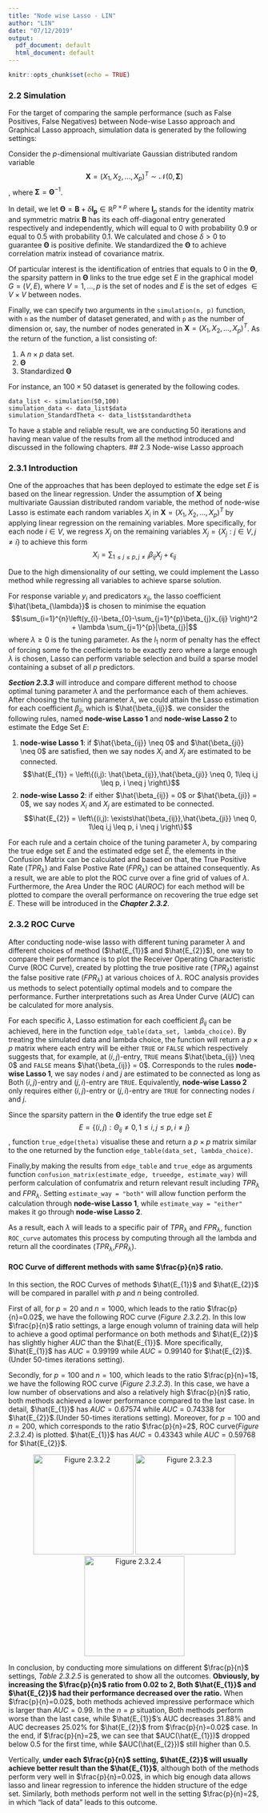 ```yaml
---
title: "Node wise Lasso - LIN"
author: "LIN"
date: "07/12/2019"
output:
  pdf_document: default
  html_document: default
---
```


```r
knitr::opts_chunk$set(echo = TRUE)
```

### 2.2 Simulation

For the target of comparing the sample performance (such as False Positives, False Negatives) between Node-wise Lasso approach and Graphical Lasso approach, simulation data is generated by the following settings:

Consider the _p_-dimensional multivariate Gaussian distributed random variable $$\boldsymbol{X} = (X_1,X_2,...,X_p)^T \sim \mathcal{N}(0,\boldsymbol{\Sigma})$$, where $\boldsymbol{\Sigma} = \boldsymbol{\Theta}^{-1}$.

In detail, we let $\boldsymbol{\Theta} = \boldsymbol{B}+\delta\boldsymbol{I_{p}} \in \mathbb{R}^{p \times p}$ where $\boldsymbol{I}_p$ stands for the identity matrix and symmetric matrix $\boldsymbol{B}$ has its each off-diagonal entry generated respectively and independently, which will equal to 0 with probability 0.9 or equal to 0.5 with probability 0.1. We calculated and chose $\delta > 0$ to guarantee $\boldsymbol{\Theta}$ is positive definite. We standardized the $\boldsymbol{\Theta}$ to achieve correlation matrix instead of covariance matrix.

Of particular interest is the identification of entries that equals to 0 in the $\boldsymbol{\Theta}$, the sparsity pattern in $\boldsymbol{\Theta}$ links to the true edge set $E$ in the graphical model $G=(V,E)$, where $V={1,...,p}$ is the set of nodes and $E$ is the set of edges $\in V \times V$ between nodes.

Finally, we can specify two arguments in the `simulation(n, p)` function, with `n` as the number of dataset generated, and with `p` as the number of dimension or, say, the number of nodes generated in $\boldsymbol{X} = (X_1,X_2,...,X_p)^T$. As the return of the function, a list consisting of:

1. A $n \times p$ data set.
2. $\boldsymbol{\Theta}$
3. Standardized $\boldsymbol{\Theta}$

For instance, an $100\times 50$ dataset is generated by the following codes.
```
data_list <- simulation(50,100)
simulation_data <- data_list$data
simulation_StandardTheta <- data_list$standardtheta
```
To have a stable and reliable result, we are conducting 50 iterations and having mean value of the results from all the method introduced and discussed in the following chapters.
## 2.3 Node-wise Lasso approach


### 2.3.1 Introduction
One of the approaches that has been deployed to estimate the edge set $E$ is based on the linear regression. Under the assumption of $\boldsymbol{X}$ being multivariate Gaussian distributed random variable, the method of node-wise Lasso is estimate each random variables $X_i$ in $\boldsymbol{X} = (X_1,X_2,...,X_p)^T$ by applying linear regression on the remaining variables. More specifically, for each node $i \in V$, we regress $X_j$ on the remaining variables $X_j=\{X_j : j \in V, j \neq i\}$ to achieve this form $$X_i = \sum_{1 \leq j \leq p, j\neq i}\beta_{ij}X_{j}+\epsilon_{ij}$$

Due to the high dimensionality of our setting, we could implement the Lasso method while regressing all variables to achieve sparse solution. 

For response variable $y_{i}$ and predicators $x_{ij}$, the lasso coefficient $\hat{\beta_{\lambda}}$ is chosen to minimise the equation $$\sum_{i=1}^{n}\left(y_{i}-\beta_{0}-\sum_{j=1}^{p}\beta_{j}x_{ij} \right)^2 + \lambda \sum_{j=1}^{p}|\beta_{j}|$$ where $\lambda \geq 0$ is the tuning parameter. As the $l_{1}$ norm of penalty has the effect of forcing some fo the coefficients to be exactly zero where a large enough $\lambda$ is chosen, Lasso can perform variable selection and build a sparse model containing a subset of all $p$ predictors.

__*Section 2.3.3*__ will introduce and compare different method to choose optimal tuning parameter $\lambda$ and the performance each of them achieves. After choosing the tuning parameter $\lambda$, we could attain the Lasso estimation for each coefficient $\beta_{ij}$, which is $\hat{\beta_{ij}}$. we consider the following rules, named __node-wise Lasso 1__ and __node-wise Lasso 2__ to estimate the Edge Set $E$:

1. __node-wise Lasso 1__: if $\hat{\beta_{ij}} \neq 0$ and $\hat{\beta_{ji}} \neq 0$ are satisfied, then we say nodes $X_i$ and $X_j$ are estimated to be connected. $$\hat{E_{1}} = \left\{(i,j): \hat{\beta_{ij}},\hat{\beta_{ji}} \neq 0, 1\leq i,j \leq p, i \neq j \right\}$$
2. __node-wise Lasso 2__: if either $\hat{\beta_{ij}} = 0$ or $\hat{\beta_{ji}} = 0$, we say nodes $X_i$ and $X_j$ are estimated to be connected. $$\hat{E_{2}} = \left\{(i,j): \exists\hat{\beta_{ij}},\hat{\beta_{ji}} \neq 0, 1\leq i,j \leq p, i \neq j \right\}$$

For each rule and a certain choice of the tuning parameter $\lambda$, by comparing the true edge set $E$ and the estimated edge set $\hat{E}$, the elements in the Confusion Matrix can be calculated and based on that, the True Positive Rate ($TPR_{\lambda}$) and False Postive Rate ($FPR_{\lambda}$) can be attained consequently. As a result, we are able to plot the ROC curve over a fine grid of values of $\lambda$. Furthermore, the Area Under the ROC ($AUROC$) for each method will be plotted to compare the overall performance on recovering the true edge set $E$. These will be introduced in the __*Chapter 2.3.2*__.

### 2.3.2 ROC Curve

After conducting node-wise lasso with different tuning parameter $\lambda$ and different choices of method ($\hat{E_{1}}$ and $\hat{E_{2}}$), one way to compare their performance is to plot the Receiver Operating Characteristic Curve (ROC Curve), created by plotting the true positive rate ($TPR_{\lambda}$) against the false positive rate ($FPR_{\lambda}$) at various choices of $\lambda$. ROC analysis provides us methods to select potentially optimal models and to compare the performance. Further interpretations such as Area Under Curve ($AUC$) can be calculated for more analysis.

For each specific $\lambda$, Lasso estimation for each coefficient $\beta_{ij}$ can be achieved, here in the function `edge_table(data_set, lambda_choice)`. By treating the simulated data and lambda choice, the function will return a $p \times p$ matrix where each entry will be either `TRUE` or `FALSE` which respectively suggests that, for example, at $(i,j)$-entry, `TRUE` means $\hat{\beta_{ij}} \neq 0$ and `FALSE` means $\hat{\beta_{ij}} = 0$. Corresponds to the rules __node-wise Lasso 1__, we say nodes $i$ and $j$ are estimated to be connected as long as Both $(i,j)$-entry and $(j,i)$-entry are `TRUE`. Equivalently, __node-wise Lasso 2__ only requires either $(i,j)$-entry or $(j,i)$-entry are `TRUE` for connecting nodes $i$ and $j$.

Since the sparsity pattern in the $\boldsymbol{\Theta}$ identify the true edge set $E$ $$E=\left\{(i,j):\Theta_{ij} \neq 0, 1\leq i,j \leq p, i \neq j \right\}$$, function `true_edge(theta)` visualise these and return a $p \times p$ matrix similar to the one returned by the function `edge_table(data_set, lambda_choice)`.

Finally,by making the results from `edge_table` and `true_edge` as arguments function `confusion_matrix(estimate_edge, trueedge, estimate_way)` will perform calculation of confumatrix and return relevant result including $TPR_{\lambda}$ and $FPR_{\lambda}$. Setting `estimate_way = "both"` will allow function perform the calculation through __node-wise Lasso 1__, while `estimate_way = "either"` makes it go through __node-wise Lasso 2__.

As a result, each $\lambda$ will leads to a specific pair of $TPR_{\lambda}$ and $FPR_{\lambda}$, function `ROC_curve` automates this process by computing through all the lambda and return all the coordinates ($TPR_{\lambda}$,$FPR_{\lambda}$).

#### ROC Curve of different methods with same $\frac{p}{n}$ ratio.

In this section, the ROC Curves of methods $\hat{E_{1}}$ and $\hat{E_{2}}$ will be compared in parallel with $p$ and $n$ being controlled.

First of all, for $p=20$ and $n=1000$, which leads to the ratio $\frac{p}{n}=0.02$, we have the following ROC curve (_Figure 2.3.2.2_). In this low $\frac{p}{n}$ ratio settings, a large enough volumn of training data will help to achieve a good optimal performance on both methods and $\hat{E_{2}}$ has slightly higher $AUC$ than the $\hat{E_{1}}$. More specifically, $\hat{E_{1}}$ has $AUC=0.99199$ while $AUC=0.99140$ for $\hat{E_{2}}$.(Under 50-times iterations setting).

Secondly, for $p=100$ and $n=100$, which leads to the ratio $\frac{p}{n}=1$, we have the following ROC curve (_Figure 2.3.2.3_). In this case, we have a low number of observations and also a relatively high $\frac{p}{n}$ ratio, both methods achieved a lower performance compared to the last case. In detail, $\hat{E_{1}}$ has $AUC=0.67574$ while $AUC=0.74338$ for $\hat{E_{2}}$.(Under 50-times iterations setting). Moreover, for $p=100$ and $n=200$, which corresponds to the ratio $\frac{p}{n}=2$, ROC curve(_Figure 2.3.2.4_) is plotted. $\hat{E_{1}}$ has $AUC=0.43343$ while $AUC=0.59768$ for $\hat{E_{2}}$.

<center>
![Figure 2.3.2.2](2.3.2.2.png){width=200px} ![Figure 2.3.2.3](2.3.2.3.png){width=200px} ![Figure 2.3.2.4](2.3.2.4.png){width=200px}
</center>

In conclusion, by conducting more simulations on different $\frac{p}{n}$ settings, _Table 2.3.2.5_ is generated to show all the outcomes. __Obviously, by increasing the $\frac{p}{n}$ ratio from 0.02 to 2, Both $\hat{E_{1}}$ and $\hat{E_{2}}$ had their performance decreased over the ratio.__ When $\frac{p}{n}=0.02$, both methods achieved impressive performace which is larger than $AUC=0.99$. In the $n=p$ situation, Both methods perform worse than the last case, while $\hat{E_{1}}$'s AUC decreases 31.88% and AUC decreases 25.02% for $\hat{E_{2}}$ from $\frac{p}{n}=0.02$ case. In the end, if $\frac{p}{n}=2$, we can see that $AUC(\hat{E_{1}})$ dropped below 0.5 for the first time, while $AUC(\hat{E_{2}})$ still higher than 0.5.

Vertically, __under each $\frac{p}{n}$ setting, $\hat{E_{2}}$ will usually achieve better result than the $\hat{E_{1}}$__, although both of the methods perform very well in $\frac{p}{n}=0.02$, in which big enough data allows lasso and linear regression to inference the hidden structure of the edge set. Similarly, both methods perform not well in the setting $\frac{p}{n}=2$, in which "lack of data" leads to this outcome.
